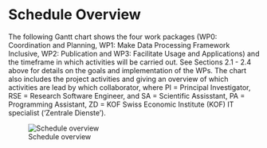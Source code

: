 # Schedule Overview

The following Gantt chart shows the four work packages (WP0: Coordination and Planning, WP1: Make Data Processing Framework Inclusive, WP2: Publication and WP3: Facilitate Usage and Applications) and the timeframe in which activities will be carried out. See Sections 2.1 - 2.4 above for details on the goals and implementation of the WPs. The chart also includes the project activities and giving an overview of which activities are lead by which collaborator, where PI = Principal Investigator, RSE = Research Software Engineer, and SA = Scientific Assisstant, PA = Programming Assistant, ZD = KOF Swiss Economic Institute (KOF) IT specialist ('Zentrale Dienste').

![Schedule overview](gantt_chart.png)

<!-- 
```{=html}
<iframe width="100%" height="650px" src="https://docs.google.com/spreadsheets/d/e/2PACX-1vTJyI8OAiNnBkApOxO3hbn3sJZbkohSRfGTCJN4x0Y3KZu0dcVXsFofWtUs00KWHX-D_-qfLEyIpgZR/pubhtml?gid=820719570&amp;single=true&amp;widget=true&amp;headers=false"></iframe>

``` -->

<!-- to edit the googlesheet, click this link: https://docs.google.com/spreadsheets/d/1SOJ_Ac12atRfRZK9uJGpeAUlg8_ZLqbwjpF1lNRF67c/edit#gid=820719570 -->
